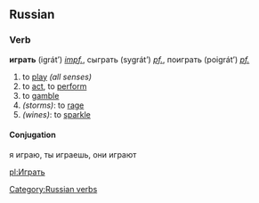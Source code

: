 == Russian ==
[[Category:Russian verbs]]
=== Verb ===
'''играть''' (igrát’) ''[[impf.]]'', сыграть (sygrát’) ''[[pf.]]'', поиграть (poigrát’) ''[[pf.]]''

# to [[play]] ''(all senses)''
# to [[act]], to [[perform]]
# to [[gamble]]
#''(storms)'': to [[rage]]
#''(wines)'': to [[sparkle]]

==== Conjugation ====
{{Ru-conj-ать|игра}}
я играю, ты играешь, они играют

[[pl:Играть]]